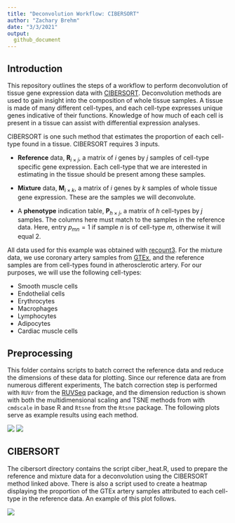 ```yaml
---
title: "Deconvolution Workflow: CIBERSORT"
author: "Zachary Brehm"
date: "3/3/2021"
output: 
  github_document
---
```


## Introduction

This repository outlines the steps of a workflow to perform deconvolution of tissue gene expression data with [CIBERSORT](https://cibersort.stanford.edu/). Deconvolution methods are used to gain insight into the composition of whole tissue samples. A tissue is made of many different cell-types, and each cell-type expresses unique genes indicative of their functions. Knowledge of how much of each cell is present in a tissue can assist with differential expression analyses. 

CIBERSORT is one such method that estimates the proportion of each cell-type found in a tissue. CIBERSORT requires 3 inputs.

* **Reference** data, $\mathbf{R}_{i \times j}$, a matrix of $i$ genes by $j$ samples of cell-type specific gene expression. Each cell-type that we are interested in estimating in the tissue should be present among these samples.

* **Mixture** data, $\mathbf{M}_{i \times k}$, a matrix of $i$ genes by $k$ samples of whole tissue gene expression. These are the samples we will deconvolute.

* A **phenotype** indication table, $\mathbf{P}_{h \times j}$, a matrix of $h$ cell-types by $j$ samples. The columns here must match to the samples in the reference data. Here, entry $p_{mn} = 1$ if sample $n$ is of cell-type $m$, otherwise it will equal 2.

All data used for this example was obtained with [recount3](https://bioconductor.org/packages/release/bioc/html/recount3.html). For the mixture data, we use coronary artery samples from [GTEx](https://www.gtexportal.org/home/), and the reference samples are from cell-types found in atherosclerotic artery. For our purposes, we will use the following cell-types:

* Smooth muscle cells
* Endothelial cells
* Erythrocytes
* Macrophages
* Lymphocytes
* Adipocytes
* Cardiac muscle cells

## Preprocessing

This folder contains scripts to batch correct the reference data and reduce the dimensions of these data for plotting. Since our reference data are from numerous different experiments,  The batch correction step is performed with `RUVr` from the [RUVSeq](https://bioconductor.org/packages/release/bioc/html/RUVSeq.html) package, and the dimension reduction is shown with both the multidimensional scaling and TSNE methods from with `cmdscale` in base R and `Rtsne` from the `Rtsne` package. The following plots serve as example results using each method.

![](images/gg_cmd.svg)
![](images/gg_tsne.svg)

## CIBERSORT

The cibersort directory contains the script ciber_heat.R, used to prepare the reference and mixture data for a deconvolution using the CIBERSORT method linked above. There is also a script used to create a heatmap displaying the proportion of the GTEx artery samples attributed to each cell-type in the reference data. An example of this plot follows.

![](images/gg_ciberHeat.png)